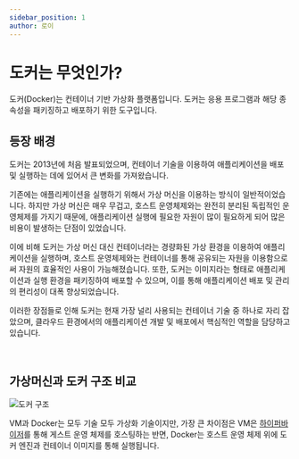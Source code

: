 ```yaml
---
sidebar_position: 1
author: 로이
---
```



# 도커는 무엇인가?

도커(Docker)는 컨테이너 기반 가상화 플랫폼입니다. 도커는 응용 프로그램과 해당 종속성을 패키징하고 배포하기 위한 도구입니다.

## 등장 배경

도커는 2013년에 처음 발표되었으며, 컨테이너 기술을 이용하여 애플리케이션을 배포 및 실행하는 데에 있어서 큰 변화를 가져왔습니다.

기존에는 애플리케이션을 실행하기 위해서 가상 머신을 이용하는 방식이 일반적이었습니다. 하지만 <UnderLine>가상 머신은 매우 무겁고, 호스트 운영체제와는 완전히 분리된 독립적인 운영체제</UnderLine>를 가지기 때문에, 애플리케이션 실행에 필요한 자원이 많이 필요하게 되어 <UnderLine>많은 비용이 발생하는 단점</UnderLine>이 있었습니다.

이에 비해 도커는 가상 머신 대신 컨테이너라는 경량화된 가상 환경을 이용하여 애플리케이션을 실행하며, <Highlight>호스트 운영체제와는 컨테이너를 통해 공유되는 자원을 이용함으로써 자원의 효율적인 사용이 가능</Highlight>해졌습니다. 또한, 도커는 이미지라는 형태로 애플리케이션과 실행 환경을 패키징하여 배포할 수 있으며, 이를 통해 애플리케이션 배포 및 관리의 편리성이 대폭 향상되었습니다.

이러한 장점들로 인해 도커는 현재 가장 널리 사용되는 컨테이너 기술 중 하나로 자리 잡았으며, 클라우드 환경에서의 애플리케이션 개발 및 배포에서 핵심적인 역할을 담당하고 있습니다.

<br />

## 가상머신과 도커 구조 비교

![도커 구조](./img/1-1.png)

VM과 Docker는 모두 기술 모두 가상화 기술이지만, 가장 큰 차이점은 VM은 [하이퍼바이저](https://ko.wikipedia.org/wiki/%ED%95%98%EC%9D%B4%ED%8D%BC%EB%B0%94%EC%9D%B4%EC%A0%80)를 통해 게스트 운영 체제를 호스팅하는 반면, Docker는 호스트 운영 체제 위에 도커 엔진과 컨테이너 이미지를 통해 실행됩니다.

<br />
